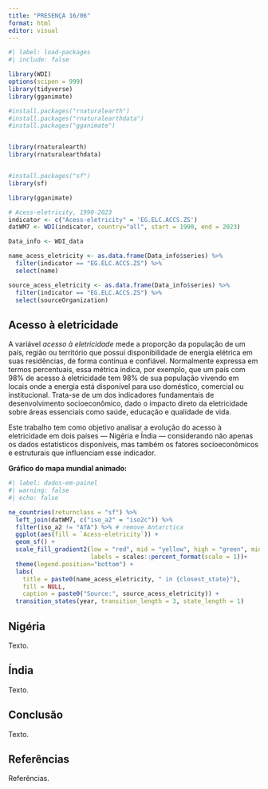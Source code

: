 ---
title: "PRESENÇA 16/06"
format: html
editor: visual
---

```{r}
#| label: load-packages
#| include: false

library(WDI)
options(scipen = 999)
library(tidyverse)
library(gganimate)

#install.packages("rnaturalearth")
#install.packages("rnaturalearthdata")
#install.packages("gganimate")


library(rnaturalearth)
library(rnaturalearthdata)


#install.packages("sf")
library(sf)

library(gganimate)

# Acess-eletricity, 1990-2023
indicator <- c("Acess-eletricity" = 'EG.ELC.ACCS.ZS')
datWM7 <- WDI(indicator, country="all", start = 1990, end = 2023)

Data_info <- WDI_data

name_acess_eletricity <- as.data.frame(Data_info$series) %>%
  filter(indicator == "EG.ELC.ACCS.ZS") %>%
  select(name)

source_acess_eletricity <- as.data.frame(Data_info$series) %>%
  filter(indicator == "EG.ELC.ACCS.ZS") %>%
  select(sourceOrganization)


```

## Acesso à eletricidade

A variável *acesso à eletricidade* mede a proporção da população de um país, região ou território que possui disponibilidade de energia elétrica em suas residências, de forma contínua e confiável. Normalmente expressa em termos percentuais, essa métrica indica, por exemplo, que um país com 98% de acesso à eletricidade tem 98% de sua população vivendo em locais onde a energia está disponível para uso doméstico, comercial ou institucional. Trata-se de um dos indicadores fundamentais de desenvolvimento socioeconômico, dado o impacto direto da eletricidade sobre áreas essenciais como saúde, educação e qualidade de vida.

Este trabalho tem como objetivo analisar a evolução do acesso à eletricidade em dois países — Nigéria e Índia — considerando não apenas os dados estatísticos disponíveis, mas também os fatores socioeconômicos e estruturais que influenciam esse indicador.

**Gráfico do mapa mundial animado:**

```{r}
#| label: dados-em-painel
#| warning: false
#| echo: false

ne_countries(returnclass = "sf") %>%
  left_join(datWM7, c("iso_a2" = "iso2c")) %>%
  filter(iso_a2 != "ATA") %>% # remove Antarctica
  ggplot(aes(fill = `Acess-eletricity`)) +
  geom_sf() +
  scale_fill_gradient2(low = "red", mid = "yellow", high = "green", midpoint = 50,
                       labels = scales::percent_format(scale = 1))+
  theme(legend.position="bottom") +
  labs(
    title = paste0(name_acess_eletricity, " in {closest_state}"),
    fill = NULL,
    caption = paste0("Source:", source_acess_eletricity)) + 
  transition_states(year, transition_length = 3, state_length = 1)

```

## Nigéria

Texto.

## Índia

Texto.

## Conclusão

Texto.

## Referências

Referências.
